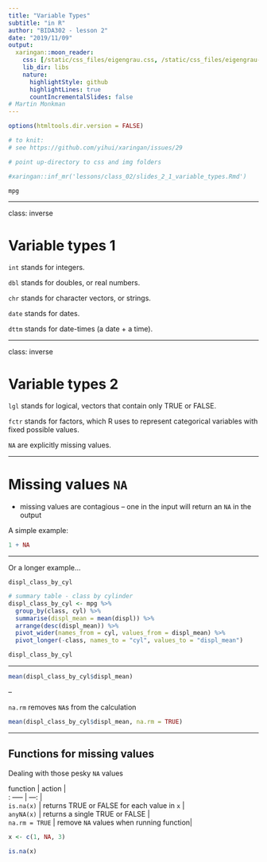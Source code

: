 ```yaml
---
title: "Variable Types"
subtitle: "in R"
author: "BIDA302 - lesson 2"
date: "2019/11/09"
output:
  xaringan::moon_reader:
    css: [/static/css_files/eigengrau.css, /static/css_files/eigengrau-fonts.css]    
    lib_dir: libs
    nature:
      highlightStyle: github
      highlightLines: true
      countIncrementalSlides: false
# Martin Monkman
---
```



```r
options(htmltools.dir.version = FALSE)

# to knit:
# see https://github.com/yihui/xaringan/issues/29

# point up-directory to css and img folders

#xaringan::inf_mr('lessons/class_02/slides_2_1_variable_types.Rmd')

```


```r
mpg
```


---

class: inverse

# Variable types 1


`int` stands for integers.

`dbl` stands for doubles, or real numbers.

`chr` stands for character vectors, or strings.

`date` stands for dates.

`dttm` stands for date-times (a date + a time).

---

class: inverse

# Variable types 2 

`lgl` stands for logical, vectors that contain only TRUE or FALSE.

`fctr` stands for factors, which R uses to represent categorical variables with fixed possible values.

`NA` are explicitly missing values.


---

# Missing values `NA`

* missing values are contagious -- one in the input will return an `NA` in the output

A simple example:

```r

1 + NA

```



---

Or a longer example...

`displ_class_by_cyl`

```r
# summary table - class by cylinder
displ_class_by_cyl <- mpg %>%
  group_by(class, cyl) %>%
  summarise(displ_mean = mean(displ)) %>%
  arrange(desc(displ_mean)) %>%
  pivot_wider(names_from = cyl, values_from = displ_mean) %>%
  pivot_longer(-class, names_to = "cyl", values_to = "displ_mean")

displ_class_by_cyl

```

---

```r
mean(displ_class_by_cyl$displ_mean)
```

--

`na.rm` removes `NA`s from the calculation

```r
mean(displ_class_by_cyl$displ_mean, na.rm = TRUE)
```





---

## Functions for missing values

Dealing with those pesky `NA` values  

| function | action |
| : -----  | ---: |
| `is.na(x)` | returns TRUE or FALSE for each value in `x` |
| `anyNA(x)` | returns a single TRUE or FALSE |
| `na.rm = TRUE` | remove `NA` values when running function|



```r
x <- c(1, NA, 3)

is.na(x)

```



